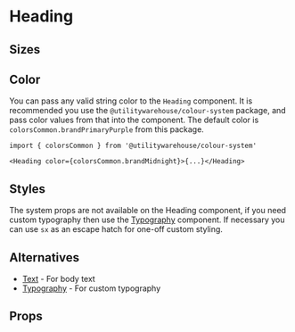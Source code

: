 
<Meta of={Stories} />

# Heading

<Description />

## Sizes

<Canvas of={Stories.HeadingSizes} />

## Color

You can pass any valid string color to the `Heading` component. It is recommended
you use the `@utilitywarehouse/colour-system` package, and pass color values
from that into the component. The default color is `colorsCommon.brandPrimaryPurple`
from this package.

```tsx
import { colorsCommon } from '@utilitywarehouse/colour-system'

<Heading color={colorsCommon.brandMidnight}>{...}</Heading>
```

## Styles

The system props are not available on the Heading component, if you need custom typography then use the [Typography](?path=/docs/components-typography--documentation) component.
If necessary you can use `sx` as an escape hatch for one-off custom styling.

## Alternatives

- [Text](?path=/docs/components-text--documentation) - For body text
- [Typography](?path=/docs/components-typography--documentation) - For custom typography

## Props

<ArgTypes of={Stories} />
